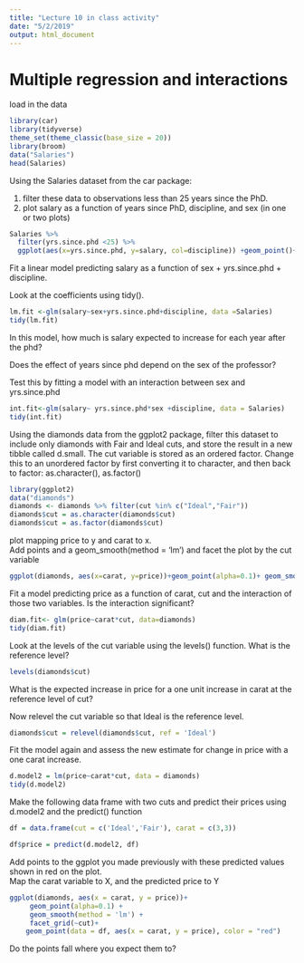 ```yaml
---
title: "Lecture 10 in class activity"
date: "5/2/2019"
output: html_document
---
```


#  Multiple regression and interactions

load in the data
```r
library(car)
library(tidyverse)
theme_set(theme_classic(base_size = 20)) 
library(broom)
data("Salaries")
head(Salaries)
```

Using the Salaries dataset from the car package:

1. filter these data to observations less than 25 years since the PhD. 
2. plot salary as a function of years since PhD, discipline, and sex (in one or two plots)
```r
Salaries %>%
  filter(yrs.since.phd <25) %>%
  ggplot(aes(x=yrs.since.phd, y=salary, col=discipline)) +geom_point()+facet_grid(~sex)
```


Fit a linear model predicting salary as a function of sex + yrs.since.phd + discipline.  

Look at the coefficients using tidy(). 

```r
lm.fit <-glm(salary~sex+yrs.since.phd+discipline, data =Salaries)
tidy(lm.fit)
```

In this model, how much is salary expected to increase for each year after the phd?

Does the effect of years since phd depend on the sex of the professor? 

Test this by fitting a model with an interaction between sex and yrs.since.phd
```r
int.fit<-glm(salary~ yrs.since.phd*sex +discipline, data = Salaries)
tidy(int.fit)
```

Using the diamonds data from the  ggplot2 package, filter this dataset to include only diamonds with Fair and Ideal cuts, and store the result in a new tibble called d.small.  The cut variable is stored as an ordered factor.  Change this to an unordered factor by first converting it to character, and then back to factor: as.character(), as.factor()
```r
library(ggplot2)
data("diamonds")
diamonds <- diamonds %>% filter(cut %in% c("Ideal","Fair"))
diamonds$cut = as.character(diamonds$cut)
diamonds$cut = as.factor(diamonds$cut)
```


plot mapping price to y and carat to x.  
Add points and a geom_smooth(method = 'lm') and facet the plot by the cut variable
```r
ggplot(diamonds, aes(x=carat, y=price))+geom_point(alpha=0.1)+ geom_smooth(formula = 'y~exp(x)', method='lm') +facet_grid(~cut)

```

Fit a model predicting price as a function of carat, cut and the interaction of those two variables.  Is the interaction significant?
```r
diam.fit<- glm(price~carat*cut, data=diamonds)
tidy(diam.fit)
```


Look at the levels of the cut variable using the levels() function.
What is the reference level?

```r
levels(diamonds$cut)

```


What is the expected increase in price for a one unit increase in carat at the reference level of cut?

Now relevel the cut variable so that Ideal is the reference level.
```r
diamonds$cut = relevel(diamonds$cut, ref = 'Ideal')
```
 
Fit the model again and assess the new estimate for change in price with a one carat increase.
```r
d.model2 = lm(price~carat*cut, data = diamonds)
tidy(d.model2)
```

Make the following data frame with two cuts and predict their prices using d.model2 and the predict() function
```r
df = data.frame(cut = c('Ideal','Fair'), carat = c(3,3))

df$price = predict(d.model2, df)
```

Add points to the ggplot you made previously with these predicted values shown in red on the plot.  
Map the carat variable to X, and the predicted price to Y
```r
ggplot(diamonds, aes(x = carat, y = price))+
     geom_point(alpha=0.1) + 
     geom_smooth(method = 'lm') + 
     facet_grid(~cut)+ 
    geom_point(data = df, aes(x = carat, y = price), color = "red")
```

Do the points fall where you expect them to?
